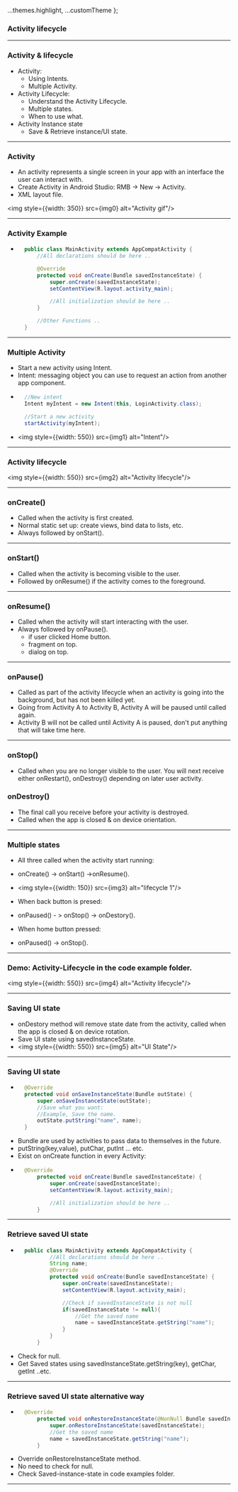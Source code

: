 
  ...themes.highlight,
  ...customTheme
};



### Activity lifecycle

---

### Activity & lifecycle

- Activity:
    - Using Intents.
    - Multiple Activity.
- Activity Lifecycle:
    - Understand the Activity Lifecycle.
    - Multiple states.
    - When to use what.
- Activity Instance state
    - Save & Retrieve instance/UI state.
---

### Activity

- An activity represents a single screen in your app with an interface the user can interact with.
- Create Activity in Android Studio: RMB -> New -> Activity.
- XML layout file.

<img style={{width: 350}} src={img0} alt="Activity gif"/>

---

### Activity Example

- ```Java
    public class MainActivity extends AppCompatActivity {
        //All declarations should be here ..

        @Override
        protected void onCreate(Bundle savedInstanceState) {
            super.onCreate(savedInstanceState);
            setContentView(R.layout.activity_main);

            //All initialization should be here ..
        }

        //Other Functions ..
    }
    ```

---

### Multiple Activity

- Start a new activity using Intent.
- Intent: messaging object you can use to request an action from another app component.
- ```Java
    //New intent
    Intent myIntent = new Intent(this, LoginActivity.class);

    //Start a new activity
    startActivity(myIntent);
    ```
- <img style={{width: 550}} src={img1} alt="Intent"/>

---

### Activity lifecycle

<img style={{width: 550}} src={img2} alt="Activity lifecycle"/>

---

### onCreate()

- Called when the activity is first created.
- Normal static set up: create views, bind data to lists, etc.
- Always followed by onStart().

---

### onStart()

- Called when the activity is becoming visible to the user.
- Followed by onResume() if the activity comes to the foreground.

---
### onResume()

- Called when the activity will start interacting with the user.
- Always followed by onPause().
    - if user clicked Home button.
    - fragment on top.
    - dialog on top.

---

### onPause()

- Called as part of the activity lifecycle when an activity is going into the background, but has not been killed yet.
- Going from Activity A to Activity B, Activity A will be paused until called again.
- Activity B will not be called until Activity A is paused, don't put anything that will take time here.

---

### onStop()

- Called when you are no longer visible to the user. You will next receive either onRestart(), onDestroy() depending on later user activity.

### onDestroy()

- The final call you receive before your activity is destroyed.
- Called when the app is closed & on device orientation.

---

### Multiple states

- All three called when the activity start running:
- onCreate() -> onStart() ->onResume().
- <img style={{width: 150}} src={img3} alt="lifecycle 1"/>

- When back button is presed:
- onPaused() - > onStop() -> onDestory().

- When home button pressed:
- onPaused() -> onStop().

---

### Demo: Activity-Lifecycle in the code example folder.

<img style={{width: 550}} src={img4} alt="Activity lifecycle"/>

---

### Saving UI state

- onDestory method will remove state date from the activity, called when the app is closed & on device rotation.
- Save UI state using savedInstanceState.
- <img style={{width: 550}} src={img5} alt="UI State"/>

---

### Saving UI state

- ```Java
    @Override
    protected void onSaveInstanceState(Bundle outState) {
        super.onSaveInstanceState(outState);
        //Save what you want:
        //Example, Save the name.
        outState.putString("name", name);
    }
    ```
- Bundle are used by activities to pass data to themselves in the future.
- putString(key,value), putChar, putInt ... etc.
- Exist on onCreate function in every Activity:
- ```Java
    @Override
        protected void onCreate(Bundle savedInstanceState) {
            super.onCreate(savedInstanceState);
            setContentView(R.layout.activity_main);

            //All initialization should be here ..
        }
    ````

--- 

### Retrieve saved UI state

- ```Java
    public class MainActivity extends AppCompatActivity {
            //All declarations should be here ..
            String name;
            @Override
            protected void onCreate(Bundle savedInstanceState) {
                super.onCreate(savedInstanceState);
                setContentView(R.layout.activity_main);

                //Check if savedInstanceState is not null
                if(savedInstanceState != null){
                    //Get the saved name
                    name = savedInstanceState.getString("name");
                }
            }
        }
    ```
- Check for null.
- Get Saved states using savedInstanceState.getString(key), getChar, getInt ..etc.

---

### Retrieve saved UI state alternative way

- ```Java
    @Override
        protected void onRestoreInstanceState(@NonNull Bundle savedInstanceState) {
            super.onRestoreInstanceState(savedInstanceState);
            //Get the saved name
            name = savedInstanceState.getString("name");
        }
    ````
- Override onRestoreInstanceState method.
- No need to check for null.
- Check Saved-instance-state in code examples folder. 

---
